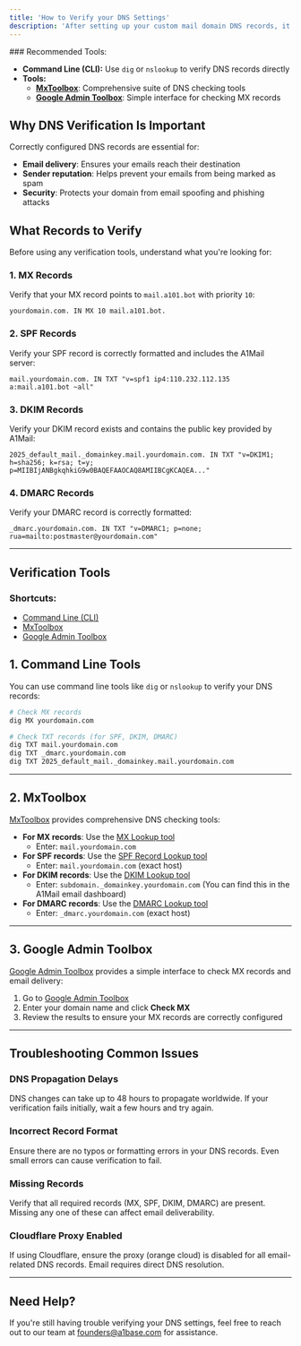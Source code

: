 ```yaml
---
title: 'How to Verify your DNS Settings'
description: 'After setting up your custom mail domain DNS records, it is crucial to verify that they are correctly configured. This guide will walk you through the verification process to ensure your email domain is ready for use with A1Base.'
---
```


<Info>
### Recommended Tools:

- **Command Line (CLI):** Use `dig` or `nslookup` to verify DNS records directly
- **Tools:**
  - **[MxToolbox](https://mxtoolbox.com/)**: Comprehensive suite of DNS checking tools
  - **[Google Admin Toolbox](https://toolbox.googleapps.com/apps/checkmx/)**: Simple interface for checking MX records
</Info>

## Why DNS Verification Is Important

Correctly configured DNS records are essential for:
- **Email delivery**: Ensures your emails reach their destination
- **Sender reputation**: Helps prevent your emails from being marked as spam
- **Security**: Protects your domain from email spoofing and phishing attacks

## What Records to Verify

Before using any verification tools, understand what you're looking for:

### 1. MX Records

Verify that your MX record points to `mail.a101.bot` with priority `10`:

```
yourdomain.com. IN MX 10 mail.a101.bot.
```

### 2. SPF Records

Verify your SPF record is correctly formatted and includes the A1Mail server:

```
mail.yourdomain.com. IN TXT "v=spf1 ip4:110.232.112.135 a:mail.a101.bot ~all"
```

### 3. DKIM Records

Verify your DKIM record exists and contains the public key provided by A1Mail:

```
2025_default_mail._domainkey.mail.yourdomain.com. IN TXT "v=DKIM1; h=sha256; k=rsa; t=y; p=MIIBIjANBgkqhkiG9w0BAQEFAAOCAQ8AMIIBCgKCAQEA..."
```

### 4. DMARC Records

Verify your DMARC record is correctly formatted:

```
_dmarc.yourdomain.com. IN TXT "v=DMARC1; p=none; rua=mailto:postmaster@yourdomain.com"
```

---

## Verification Tools

### Shortcuts:
- [Command Line (CLI)](#1-command-line-tools)
- [MxToolbox](#2-mxtoolbox)
- [Google Admin Toolbox](#3-google-admin-toolbox)

## 1. Command Line Tools

You can use command line tools like `dig` or `nslookup` to verify your DNS records:

```bash
# Check MX records
dig MX yourdomain.com

# Check TXT records (for SPF, DKIM, DMARC)
dig TXT mail.yourdomain.com
dig TXT _dmarc.yourdomain.com
dig TXT 2025_default_mail._domainkey.mail.yourdomain.com
```

---

## 2. MxToolbox

[MxToolbox](https://mxtoolbox.com/) provides comprehensive DNS checking tools:

- **For MX records**: Use the [MX Lookup tool](https://mxtoolbox.com/MXLookup.aspx)
	+ Enter: `mail.yourdomain.com`
- **For SPF records**: Use the [SPF Record Lookup tool](https://mxtoolbox.com/SPFRecordLookup.aspx)
	+ Enter: `mail.yourdomain.com` (exact host)
- **For DKIM records**: Use the [DKIM Lookup tool](https://mxtoolbox.com/dkim.aspx)
	+ Enter: `subdomain._domainkey.yourdomain.com` 
    (You can find this in the A1Mail email dashboard)
- **For DMARC records**: Use the [DMARC Lookup tool](https://mxtoolbox.com/DMARC.aspx)
	+ Enter: `_dmarc.yourdomain.com` (exact host)

---

## 3. Google Admin Toolbox

[Google Admin Toolbox](https://toolbox.googleapps.com/apps/checkmx/) provides a simple interface to check MX records and email delivery:

1. Go to [Google Admin Toolbox](https://toolbox.googleapps.com/apps/checkmx/)
2. Enter your domain name and click **Check MX**
3. Review the results to ensure your MX records are correctly configured

---

## Troubleshooting Common Issues

### DNS Propagation Delays

DNS changes can take up to 48 hours to propagate worldwide. If your verification fails initially, wait a few hours and try again.

### Incorrect Record Format

Ensure there are no typos or formatting errors in your DNS records. Even small errors can cause verification to fail.

### Missing Records

Verify that all required records (MX, SPF, DKIM, DMARC) are present. Missing any one of these can affect email deliverability.

### Cloudflare Proxy Enabled

If using Cloudflare, ensure the proxy (orange cloud) is disabled for all email-related DNS records. Email requires direct DNS resolution.

---

## Need Help?

If you're still having trouble verifying your DNS settings, feel free to reach out to our team at [founders@a1base.com](mailto:founders@a1base.com) for assistance.

